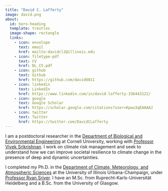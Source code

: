 ```yaml
---
title: "David C. Lafferty"
image: david.png
about:
  id: hero-heading
  template: trestles
  image-shape: rectangle
  links:
    - icon: envelope
      text: email
      href: mailto:davidcl2@illinois.edu
    - icon: filetype-pdf
      text: CV
      href: DL_CV.pdf
    - icon: github
      text: Github
      href: https://github.com/david0811
    - icon: linkedin
      text: LinkedIn
      href: https://www.linkedin.com/in/david-lafferty-336443122/
    - icon: google
      text: Google Scholar
      href: https://scholar.google.com/citations?user=Kpwu3qEAAAAJ
    - icon: twitter
      text: Twitter
      href: https://twitter.com/DavidCLafferty
---
```


::: {#hero-heading}

I am a postdoctoral researcher in the [Department of Biological and Environmental Engineering](https://cals.cornell.edu/biological-environmental-engineering) at Cornell University, working with [Professor Vivek Srikrishnan](https://viveks.me/). I work on climate risk management and seek to understand how we can improve societal resilience to climate change in the presence of deep and dynamic uncertainties. 

I completed my Ph.D. in the [Department of Climate, Meteorology, and Atmospheric Sciences](https://atmos.illinois.edu/) at the University of Illinois Urbana-Champaign, under [Professor Ryan Sriver](https://rsriver.web.illinois.edu/). I have an M.Sc. from Ruprecht-Karls-Universität Heidelberg and a B.Sc. from the University of Glasgow.
:::